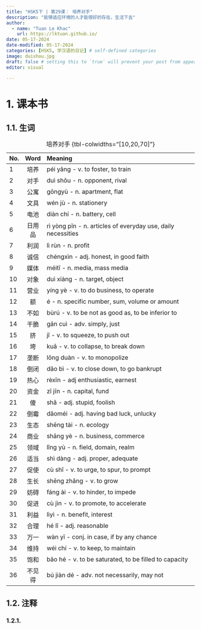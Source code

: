 ---
title: "HSK5下 | 第29课： 培养对手"
description: "能够适应环境的人才能很好的存在，生活下去"
author:
  - name: "Tuan Le Khac"
    url: https://lktuan.github.io/
date: 05-17-2024
date-modified: 05-17-2024
categories: [HSK5, 学汉语的日记] # self-defined categories
image: duishou.jpg
draft: false # setting this to `true` will prevent your post from appearing on your listing page until you're ready!
editor: visual

---

# 1. 课本书

## 1.1. 生词

| No. | Word | Meaning                                                     |
|:----|:----:|:------------------------------------------------------------|
|1|培养|péi yǎng - v. to foster, to train|
|2|对手|duì shǒu - n. opponent, rival|
|3|公寓|gōngyù - n. apartment, flat|
|4|文具|wén jù - n. stationery|
|5|电池|diàn chí - n. battery, cell|
|6|日用品|rì yòng pǐn - n. articles of everyday use, daily necessities|
|7|利润|lì rùn - n. profit|
|8|诚信|chéngxìn - adj. honest, in good faith|
|9|媒体|méitǐ - n. media, mass media|
|10|对象|duì xiàng - n. target, object|
|11|营业|yíng yè - v. to do business, to operate|
|12|额|é - n. specific number, sum, volume or amount|
|13|不如|bùrú - v. to be not as good as, to be inferior to|
|14|干脆|gān cuì - adv. simply, just|
|15|挤|jǐ - v. to squeeze, to push out|
|16|垮|kuǎ - v. to collapse, to break down|
|17|垄断|lǒng duàn - v. to monopolize|
|18|倒闭|dǎo bì - v. to close down, to go bankrupt|
|19|热心|rèxīn - adj enthusiastic, earnest|
|20|资金|zī jīn - n. capital, fund|
|21|傻|shǎ - adj. stupid, foolish|
|22|倒霉|dǎoméi - adj. having bad luck, unlucky|
|23|生态|shēng tài - n. ecology|
|24|商业|shāng yè - n. business, commerce|
|25|领域|lǐng yù - n. field, domain, realm|
|26|适当|shì dàng - adj. proper, adequate|
|27|促使|cù shǐ - v. to urge, to spur, to prompt|
|28|生长|shēng zhǎng - v. to grow|
|29|妨碍|fáng ài - v. to hinder, to impede|
|30|促进|cù jìn - v. to promote, to accelerate|
|31|利益|lìyì - n. benefit, interest|
|32|合理|hé lǐ - adj. reasonable|
|33|万一|wàn yī - conj. in case, if by any chance|
|34|维持|wéi chí - v. to keep, to maintain|
|35|饱和|bǎo hé - v. to be saturated, to be filled to capacity|
|36|不见得|bú jiàn dé - adv. not necessarily, may not|
: 培养对手 {tbl-colwidths="\[10,20,70\]"}

## 1.2. 注释

### 1.2.1.